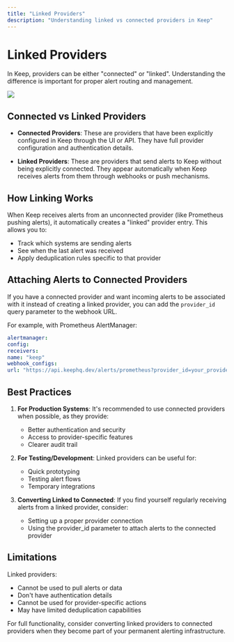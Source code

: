 ```yaml
---
title: "Linked Providers"
description: "Understanding linked vs connected providers in Keep"
---
```


# Linked Providers

In Keep, providers can be either "connected" or "linked". Understanding the difference is important for proper alert routing and management.

<Frame>
  <img src="/images/linked-providers.png" />
</Frame>

## Connected vs Linked Providers

- **Connected Providers**: These are providers that have been explicitly configured in Keep through the UI or API. They have full provider configuration and authentication details.

- **Linked Providers**: These are providers that send alerts to Keep without being explicitly connected. They appear automatically when Keep receives alerts from them through webhooks or push mechanisms.

## How Linking Works

When Keep receives alerts from an unconnected provider (like Prometheus pushing alerts), it automatically creates a "linked" provider entry. This allows you to:

- Track which systems are sending alerts
- See when the last alert was received
- Apply deduplication rules specific to that provider

## Attaching Alerts to Connected Providers

If you have a connected provider and want incoming alerts to be associated with it instead of creating a linked provider, you can add the `provider_id` query parameter to the webhook URL.

For example, with Prometheus AlertManager:

```yaml
alertmanager:
config:
receivers:
name: "keep"
webhook_configs:
url: "https://api.keephq.dev/alerts/prometheus?provider_id=your_provider_id"
```

## Best Practices

1. **For Production Systems**: It's recommended to use connected providers when possible, as they provide:

   - Better authentication and security
   - Access to provider-specific features
   - Clearer audit trail

2. **For Testing/Development**: Linked providers can be useful for:

   - Quick prototyping
   - Testing alert flows
   - Temporary integrations

3. **Converting Linked to Connected**: If you find yourself regularly receiving alerts from a linked provider, consider:
   - Setting up a proper provider connection
   - Using the provider_id parameter to attach alerts to the connected provider

## Limitations

Linked providers:

- Cannot be used to pull alerts or data
- Don't have authentication details
- Cannot be used for provider-specific actions
- May have limited deduplication capabilities

For full functionality, consider converting linked providers to connected providers when they become part of your permanent alerting infrastructure.
